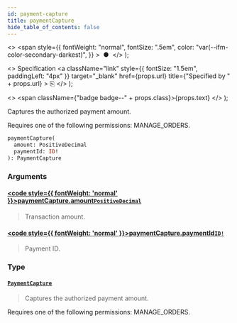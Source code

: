 ```yaml
---
id: payment-capture
title: paymentCapture
hide_table_of_contents: false
---
```


  <>
    <span
      style={{
        fontWeight: "normal",
        fontSize: ".5em",
        color: "var(--ifm-color-secondary-darkest)",
      }}
    >
      &nbsp;●&nbsp;
    </span>
  </>
);

  <>
    Specification
    <a
      className="link"
      style={{ fontSize: "1.5em", paddingLeft: "4px" }}
      target="\_blank"
      href={props.url}
      title={"Specified by " + props.url}
    >
      ⎘
    </a>
  </>
);

  <>
    <span className={"badge badge--" + props.class}>{props.text}</span>
  </>
);

Captures the authorized payment amount.

Requires one of the following permissions: MANAGE_ORDERS.

```graphql
paymentCapture(
  amount: PositiveDecimal
  paymentId: ID!
): PaymentCapture
```

### Arguments

#### [<code style={{ fontWeight: 'normal' }}>paymentCapture.<b>amount</b></code>](#)<Bullet />[`PositiveDecimal`](../../api-reference/miscellaneous/scalars/positive-decimal) <Badge class="secondary" text="scalar"/> <Badge class="secondary" text="miscellaneous"/>

> Transaction amount.

#### [<code style={{ fontWeight: 'normal' }}>paymentCapture.<b>paymentId</b></code>](#)<Bullet />[`ID!`](../../api-reference/miscellaneous/scalars/id) <Badge class="secondary" text="non-null"/> <Badge class="secondary" text="scalar"/> <Badge class="secondary" text="miscellaneous"/>

> Payment ID.

### Type

#### [`PaymentCapture`](../../api-reference/payments/objects/payment-capture) <Badge class="secondary" text="object"/> <Badge class="secondary" text="payments"/>

> Captures the authorized payment amount.

Requires one of the following permissions: MANAGE_ORDERS.

>
